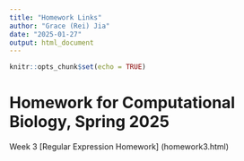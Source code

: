 ```yaml
---
title: "Homework Links"
author: "Grace (Rei) Jia"
date: "2025-01-27"
output: html_document
---
```


```r
knitr::opts_chunk$set(echo = TRUE)
```
# Homework for Computational Biology, Spring 2025

Week 3 [Regular Expression Homework] (homework3.html)
